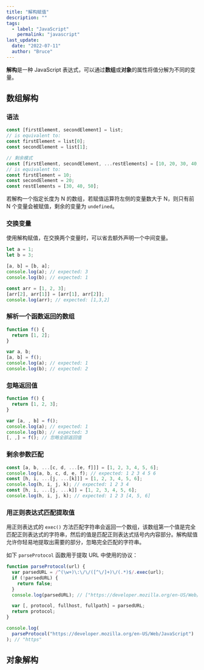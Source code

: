 ```yaml
---
title: "解构赋值"
description: ""
tags:
  - label: "JavaScript"
    permalink: "javascript"
last_update:
  date: "2022-07-11"
  author: "Bruce"
---
```


**解构**是一种 JavaScript 表达式，可以通过**数组**或**对象**的属性将值分解为不同的变量。

## 数组解构

### 语法

```javascript
const [firstElement, secondElement] = list;
// is equivalent to:
const firstElement = list[0];
const secondElement = list[1];
```

```javascript
// 剩余模式
const [firstElement, secondElement, ...restElements] = [10, 20, 30, 40, 50];
// is equivalent to:
const firstElement = 10;
const secondElement = 20;
const restElements = [30, 40, 50];
```

若解构一个指定长度为 N 的数组，若赋值运算符左侧的变量数大于 N，则只有前 N 个变量会被赋值，剩余的变量为 `undefined`。

### 交换变量

使用解构赋值，在交换两个变量时，可以省去额外声明一个中间变量。

```javascript {4,9} showLineNumbers
let a = 1;
let b = 3;

[a, b] = [b, a];
console.log(a); // expected: 3
console.log(b); // expected: 1

const arr = [1, 2, 3];
[arr[2], arr[1]] = [arr[1], arr[2]];
console.log(arr); // expected: [1,3,2]
```

### 解析一个函数返回的数组

```javascript {5} showLineNumbers
function f() {
  return [1, 2];
}

var a, b;
[a, b] = f();
console.log(a); // expected: 1
console.log(b); // expected: 2
```

### 忽略返回值

```javascript {5} showLineNumbers
function f() {
  return [1, 2, 3];
}

var [a, , b] = f();
console.log(a); // expected: 1
console.log(b); // expected: 3
[, ,] = f(); // 忽略全部返回值
```

### 剩余参数匹配

```javascript showLineNumbers
const [a, b, ...[c, d, ...[e, f]]] = [1, 2, 3, 4, 5, 6];
console.log(a, b, c, d, e, f); // expected: 1 2 3 4 5 6
const [h, i, ...[j, ...[k]]] = [1, 2, 3, 4, 5, 6];
console.log(h, i, j, k); // expected: 1 2 3 4
const [h, i, ...[j, ...k]] = [1, 2, 3, 4, 5, 6];
console.log(h, i, j, k); // expected: 1 2 3 [4, 5, 6]
```

### 用正则表达式匹配提取值

用正则表达式的 `exec()` 方法匹配字符串会返回一个数组，该数组第一个值是完全匹配正则表达式的字符串，然后的值是匹配正则表达式括号内内容部分。解构赋值允许你轻易地提取出需要的部分，忽略完全匹配的字符串。

如下 `parseProtocol` 函数用于提取 URL 中使用的协议：

```javascript showLineNumbers
function parseProtocol(url) {
  var parsedURL = /^(\w+)\:\/\/([^\/]+)\/(.*)$/.exec(url);
  if (!parsedURL) {
    return false;
  }
  console.log(parsedURL); // ["https://developer.mozilla.org/en-US/Web/JavaScript", "https", "developer.mozilla.org", "en-US/Web/JavaScript"]

  var [, protocol, fullhost, fullpath] = parsedURL;
  return protocol;
}

console.log(
  parseProtocol("https://developer.mozilla.org/en-US/Web/JavaScript")
); // "https"
```

## 对象解构
